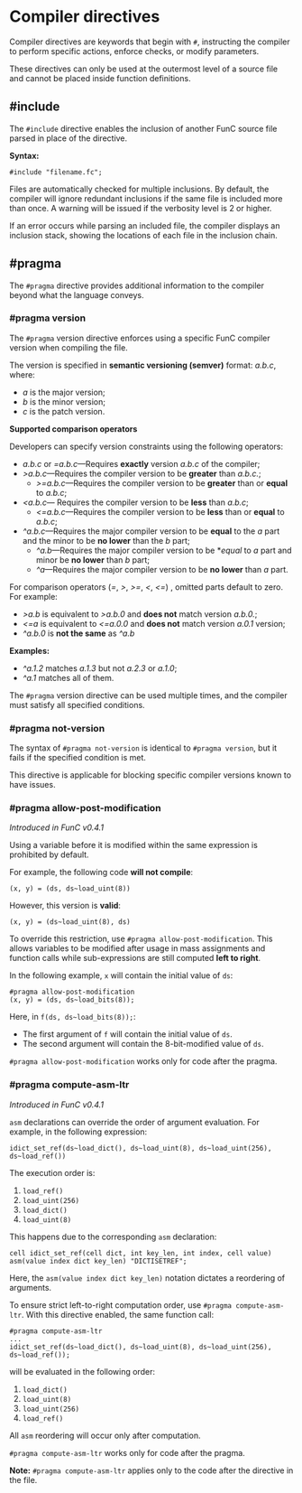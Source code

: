 
# Compiler directives

Compiler directives are keywords that begin with `#`, instructing the compiler to perform specific actions, enforce checks, or modify parameters.

These directives can only be used at the outermost level of a source file and cannot be placed inside function definitions.

## #include

The `#include` directive enables the inclusion of another FunC source file parsed in place of the directive.

**Syntax:**

```func
#include "filename.fc";
```

Files are automatically checked for multiple inclusions. By default, the compiler will ignore redundant inclusions if the same file is included more than once. A warning will be issued if the verbosity level is 2 or higher.

If an error occurs while parsing an included file, the compiler displays an inclusion stack, showing the locations of each file in the inclusion chain.

## #pragma

The `#pragma` directive provides additional information to the compiler beyond what the language conveys.

### #pragma version

The `#pragma` version directive enforces using a specific FunC compiler version when compiling the file.

The version is specified in **semantic versioning (semver)** format: _a.b.c_, where:

- _a_ is the major version;
- _b_ is the minor version;
- _c_ is the patch version.

**Supported comparison operators**

Developers can specify version constraints using the following operators:

- _a.b.c_ or _=a.b.c_—Requires **exactly** version _a.b.c_ of the compiler;
- _>a.b.c_—Requires the compiler version to be **greater** than _a.b.c._;
  - _>=a.b.c_—Requires the compiler version to be **greater** than or **equal** to _a.b.c_;
- _\<a.b.c_— Requires the compiler version to be **less** than _a.b.c_;
  - _\<=a.b.c_—Requires the compiler version to be **less** than or **equal** to _a.b.c_;
- _^a.b.c_—Requires the major compiler version to be **equal** to the _a_ part and the minor to be **no lower** than the _b_ part;
  - _^a.b_—Requires the major compiler version to be \*_equal_ to _a_ part and minor be **no lower** than _b_ part;
  - _^a_—Requires the major compiler version to be **no lower** than _a_ part.

For comparison operators (_=_, _>_, _>=_, _\<_, _\<=_) , omitted parts default to zero.
For example:

- _>a.b_ is equivalent to _>a.b.0_ and **does not** match version _a.b.0._;
- _\<=a_ is equivalent to _\<=a.0.0_ and **does not** match version _a.0.1_ version;
- _^a.b.0_ is **not the same** as _^a.b_

**Examples:**

- _^a.1.2_ matches _a.1.3_ but not _a.2.3_ or _a.1.0_;
- _^a.1_ matches all of them.

The `#pragma` version directive can be used multiple times, and the compiler must satisfy all specified conditions.

### #pragma not-version

The syntax of `#pragma not-version` is identical to `#pragma version`, but it fails if the specified condition is met.

This directive is applicable for blocking specific compiler versions known to have issues.

### #pragma allow-post-modification

_Introduced in FunC v0.4.1_

Using a variable before it is modified within the same expression is prohibited by default.

For example, the following code **will not compile**:

```func
(x, y) = (ds, ds~load_uint(8))
```

However, this version is **valid**:

```func
(x, y) = (ds~load_uint(8), ds)
```

To override this restriction, use `#pragma allow-post-modification`. This allows variables to be modified after usage in mass assignments and function calls while sub-expressions are still computed **left to right**.

In the following example, `x` will contain the initial value of `ds`:

```func
#pragma allow-post-modification
(x, y) = (ds, ds~load_bits(8)); 
```

Here, in `f(ds, ds~load_bits(8));`:

- The first argument of `f` will contain the initial value of `ds`.
- The second argument will contain the 8-bit-modified value of `ds`.

`#pragma allow-post-modification` works only for code after the pragma.

### #pragma compute-asm-ltr

_Introduced in FunC v0.4.1_

`asm` declarations can override the order of argument evaluation. For example, in the following expression:

```func
idict_set_ref(ds~load_dict(), ds~load_uint(8), ds~load_uint(256), ds~load_ref())
```

The execution order is:

1. `load_ref()`
2. `load_uint(256)`
3. `load_dict()`
4. `load_uint(8)`

This happens due to the corresponding `asm` declaration:

```func
cell idict_set_ref(cell dict, int key_len, int index, cell value) asm(value index dict key_len) "DICTISETREF";
```

Here, the `asm(value index dict key_len)` notation dictates a reordering of arguments.

To ensure strict left-to-right computation order, use `#pragma compute-asm-ltr`. With this directive enabled, the same function call:

```func
#pragma compute-asm-ltr
...
idict_set_ref(ds~load_dict(), ds~load_uint(8), ds~load_uint(256), ds~load_ref());
```

will be evaluated in the following order:

1. `load_dict()`
2. `load_uint(8)`
3. `load_uint(256)`
4. `load_ref()`

All `asm` reordering will occur only after computation.

`#pragma compute-asm-ltr` works only for code after the pragma.

**Note:** `#pragma compute-asm-ltr` applies only to the code after the directive in the file.

<Feedback />
